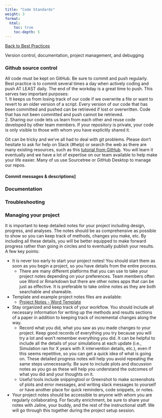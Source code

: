 ```yaml
---
title: "Code Standards"
weight: 3
format: 
  html: 
    toc: true
    toc-depth: 5
---
```

[[Back to Best Practices](../nu_team_best_practices.qmd)]{.aside}

Version control, documentation, project management, and debugging

### Github source control

All code must be kept on GitHub. Be sure to commit and push regularly. Best practice is to commit several times a day when actively coding and push AT LEAST daily. The end of the workday is a great time to push. This serves two important purposes:  
1.	It keeps us from losing track of our code if we overwrite a file or want to revert to an older version of a script. Every version of our code that has been committed and pushed can be retrieved if lost or overwritten. Code that has not been committed and push cannot be retrieved.  
2.	Sharing our code lets us learn from each other and reuse code developed by other team members. If your repository is private, your code is only visible to those with whom you have explicitly shared it. 

Git can be tricky and we’ve all had to deal with git problems. Please don’t hesitate to ask for help on Slack (#help) or search the web as there are many existing resources, such as this [tutorial from GitHub](https://docs.github.com/en/get-started/quickstart/hello-world). You will learn it eventually and we have a lot of expertise on our team available to help make your life easier. Many of us use Sourcetree or GitHub Desktop to manage our repos.


#### Commit messages & descriptions]

### Documentation

### Troubleshooting

### Managing your project

It is important to keep detailed notes for your project including design, progress, and analyses. The notes should be as comprehensive as possible to show so you can keep track of methods, changes you make, etc. By including all these details, you will be better equipped to make forward progress rather than going in circles and to eventually publish your results. A few key points:

* It is never too early to start your project notes! You should start them as soon as you begin a project, so you have details from the entire process.  
    * There are many different platforms that you can use to take your project notes depending on your preferences. Team members often use Word or Rmarkdown but there are other notes apps that can be just as effective. It is preferable to take online notes as they are both searchable and shareable.  
* Template and example project notes files are available:
    * [Project Notes - Word Template](https://www.dropbox.com/scl/fi/vpgmz2sn4sz4cbjaz7l0a/Project-Notes-Template.docx?dl=0&rlkey=ujad22gm0g9fa84w6e803wtmz)  
* Stay organized and keep track of your workflow. You should include all necessary information for writing up the methods and results sections of a paper in addition to keeping track of incremental changes along the way.  
    * Record what you did, what you saw as you made changes to your project. Keep good records of everything you try because you will try a lot and won’t remember everything you did. It can be helpful to include all the details of your simulations at each update (i.e., Simulation ran for X years with X intervention details, etc.), even if this seems repetitive, so you can get a quick idea of what is going on. These detailed progress notes will help you avoid repeating the same steps unnecessarily. Be sure to include plots and discussion notes as you go as these will help you understand the outcomes of what you did and your thoughts on it.  
    * Useful tools include snippingtool or Greenshot to make screenshots of plots and error messages, and writing slack messages to yourself or have another place for quick reminders, code snippets, or notes.  
* Your project notes should be accessible to anyone with whom you are regularly collaborating. For faculty enrichment, be sure to share your notes with Jaline, your buddy, and the rest of the instructional staff. We will go through this together during the project setup session.
